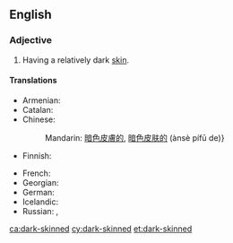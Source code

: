 ==English==

===Adjective===
{{en-adj|head=[[dark]]-[[skinned]]}}

# Having a relatively dark [[skin]].

====Translations====
{{trans-top|having dark skin}}
* Armenian: {{t|hy|թուխ|tr=t’ux}}
* Catalan: {{t|ca|bru}}
* Chinese:
*: Mandarin: [[暗色]][[皮膚]][[的]], [[暗色]][[皮肤]][[的]] (ànsè pífū de)}
* Finnish: {{t|fi|tummaihoinen}}
{{trans-mid}}
* French: {{t+|fr|basané|m}}
* Georgian: {{t|ka|მუქი|sc=Geor}}
* German: {{t+|de|dunkelhäutig}}
* Icelandic: {{t|is|hörundsdökkur}}
* Russian: {{t|ru|темнокожий|tr=temnokóžij|sc=Cyrl}}, {{t+|ru|смуглый|tr=smúglyj|sc=Cyrl}}
{{trans-bottom}}

[[ca:dark-skinned]]
[[cy:dark-skinned]]
[[et:dark-skinned]]